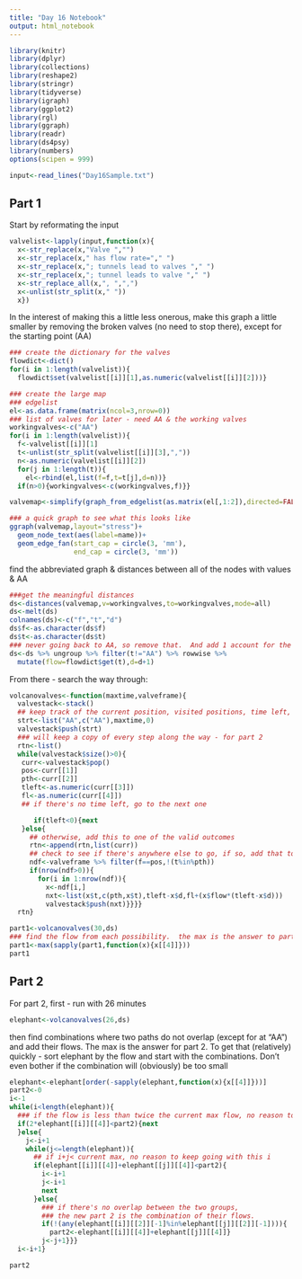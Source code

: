 ```yaml
---
title: "Day 16 Notebook"
output: html_notebook
---
```


```r
library(knitr)
library(dplyr)
library(collections)
library(reshape2)
library(stringr)
library(tidyverse)
library(igraph)
library(ggplot2)
library(rgl)
library(ggraph)
library(readr)
library(ds4psy)
library(numbers)
options(scipen = 999)
```


```r
input<-read_lines("Day16Sample.txt")
```

## Part 1
Start by reformating the input
```r
valvelist<-lapply(input,function(x){
  x<-str_replace(x,"Valve ","")
  x<-str_replace(x," has flow rate="," ")
  x<-str_replace(x,"; tunnels lead to valves "," ")
  x<-str_replace(x,"; tunnel leads to valve "," ")
  x<-str_replace_all(x,", ",",")
  x<-unlist(str_split(x," "))
  x})
```

In the interest of making this a little less onerous, make this graph a little smaller by removing the broken valves (no need to stop there), except for the starting point (AA)

```r
### create the dictionary for the valves 
flowdict<-dict()
for(i in 1:length(valvelist)){
  flowdict$set(valvelist[[i]][1],as.numeric(valvelist[[i]][2]))}

### create the large map
### edgelist
el<-as.data.frame(matrix(ncol=3,nrow=0))
### list of valves for later - need AA & the working valves
workingvalves<-c("AA")
for(i in 1:length(valvelist)){
  f<-valvelist[[i]][1]
  t<-unlist(str_split(valvelist[[i]][3],","))
  n<-as.numeric(valvelist[[i]][2])
  for(j in 1:length(t)){
    el<-rbind(el,list(f=f,t=t[j],d=n))}
  if(n>0){workingvalves<-c(workingvalves,f)}}

valvemap<-simplify(graph_from_edgelist(as.matrix(el[,1:2]),directed=FALSE))

### a quick graph to see what this looks like
ggraph(valvemap,layout="stress")+
  geom_node_text(aes(label=name))+
  geom_edge_fan(start_cap = circle(3, 'mm'),
                end_cap = circle(3, 'mm'))

```
find the abbreviated graph & distances between all of the nodes with values & AA
```r
###get the meaningful distances
ds<-distances(valvemap,v=workingvalves,to=workingvalves,mode=all)
ds<-melt(ds)
colnames(ds)<-c("f","t","d")
ds$f<-as.character(ds$f)
ds$t<-as.character(ds$t)
### never going back to AA, so remove that.  And add 1 account for the time to turn on the valve
ds<-ds %>% ungroup %>% filter(t!="AA") %>% rowwise %>%
  mutate(flow=flowdict$get(t),d=d+1)

```

From there - search the way through:

```r
volcanovalves<-function(maxtime,valveframe){
  valvestack<-stack()
  ## keep track of the current position, visited positions, time left, and flow
  strt<-list("AA",c("AA"),maxtime,0)
  valvestack$push(strt)
  ### will keep a copy of every step along the way - for part 2
  rtn<-list()
  while(valvestack$size()>0){
   curr<-valvestack$pop()
   pos<-curr[[1]]
   pth<-curr[[2]]
   tleft<-as.numeric(curr[[3]])
   fl<-as.numeric(curr[[4]])
   ## if there's no time left, go to the next one

      if(tleft<0){next
   }else{
     ## otherwise, add this to one of the valid outcomes
     rtn<-append(rtn,list(curr))
     ## check to see if there's anywhere else to go, if so, add that to the stack  
     ndf<-valveframe %>% filter(f==pos,!(t%in%pth))
     if(nrow(ndf>0)){
       for(i in 1:nrow(ndf)){
         x<-ndf[i,]
         nxt<-list(x$t,c(pth,x$t),tleft-x$d,fl+(x$flow*(tleft-x$d)))
         valvestack$push(nxt)}}}}
  rtn}
```



```r
part1<-volcanovalves(30,ds)
### find the flow from each possibility.  the max is the answer to part 1
part1<-max(sapply(part1,function(x){x[[4]]}))
part1
```
## Part 2

For part 2, first - run with 26 minutes

```r
elephant<-volcanovalves(26,ds)
```

then find combinations where two paths do not overlap (except for at "AA") and add their flows.   The max is the answer for part 2.  To get that (relatively) quickly - sort elephant by the flow and start with the combinations.  Don't even bother if the combination will (obviously) be too small
```r
elephant<-elephant[order(-sapply(elephant,function(x){x[[4]]}))]
part2<-0
i<-1
while(i<length(elephant)){
  ### if the flow is less than twice the current max flow, no reason to keep going
  if(2*elephant[[i]][[4]]<part2){next
  }else{
    j<-i+1
    while(j<=length(elephant)){
      ## if i+j< current max, no reason to keep going with this i
      if(elephant[[i]][[4]]+elephant[[j]][[4]]<part2){
        i<-i+1
        j<-i+1
        next
      }else{
        ### if there's no overlap between the two groups,
        ### the new part 2 is the combination of their flows.
        if(!(any(elephant[[i]][[2]][-1]%in%elephant[[j]][[2]][-1]))){
          part2<-elephant[[i]][[4]]+elephant[[j]][[4]]}
        j<-j+1}}}
  i<-i+1}

part2
```
